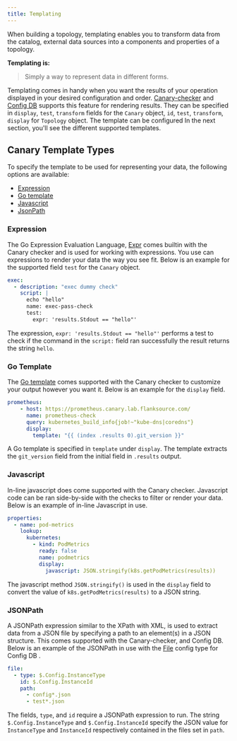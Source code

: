 ```yaml
---
title: Templating
---
```


When building a topology, templating enables you to transform data from the catalog, external data sources into a components and properties of a topology.

**Templating is:**
> Simply a way to represent data in different forms.

Templating comes in handy when you want the results of your operation displayed in your desired configuration and order. [Canary-checker](/guide/canary-checker/overview) and [Config DB](/guide/config-db/getting-started) supports this feature for rendering results. They can be specified in `display`, `test`, `transform` fields for the `Canary` object, `id`, `test`, `transform`, `display` for `Topology` object. The template can be configured In the next section, you'll see the different supported templates.

## Canary Template Types

To specify the template to be used for representing your data, the following options are available:

- [Expression](#expression)
- [Go template](#go-template)
- [Javascript](#javascript)
- [JsonPath](#jsonpath)

### Expression

The Go Expression Evaluation Language, [Expr](https://github.com/antonmedv/expr/) comes builtin with the Canary checker and is used for working with expressions. You use can expressions to render your data the way you see fit.
Below is an example for the supported field `test` for the `Canary` object.

```yaml
exec:
  - description: "exec dummy check"
    script: |
      echo "hello"
      name: exec-pass-check
      test:
        expr: 'results.Stdout == "hello"'
```

The expression, `expr: 'results.Stdout == "hello"'` performs a test to check if the command in the `script:` field ran successfully the result returns the string `hello`.

### Go Template

The [Go template](https://pkg.go.dev/text/template) comes supported with the Canary checker to customize your output however you want it.
Below is an example for the `display` field.

```yaml
prometheus:
    - host: https://prometheus.canary.lab.flanksource.com/
      name: prometheus-check
      query: kubernetes_build_info{job!~"kube-dns|coredns"}
      display:
        template: "{{ (index .results 0).git_version }}"
```

A Go template is specified in `template` under `display`. The template extracts the `git_version` field from the initial field in `.results` output.

### Javascript

In-line javascript does come supported with the Canary checker. Javascript code can be ran side-by-side with the checks to filter or render your data.
Below is an example of in-line Javascript in use.

```yaml
properties:
  - name: pod-metrics
    lookup:
      kubernetes:
        - kind: PodMetrics
          ready: false
          name: podmetrics
          display:
            javascript: JSON.stringify(k8s.getPodMetrics(results))
```

The javascript method `JSON.stringify()` is used in the `display` field to convert the value of `k8s.getPodMetrics(results)` to a JSON string.

### JSONPath

A JSONPath expression similar to the XPath with XML, is used to extract data from a JSON file by specifying a path to an element(s) in a JSON structure. This comes supported with the Canary-checker, and Config DB.
Below is an example of the JSONPath in use with the [File](/reference/config-db/config-types/file/) config type for Config DB .

```yaml
file:
  - type: $.Config.InstanceType
    id: $.Config.InstanceId
    path:
      - config*.json
      - test*.json
```

The fields, `type`, and `id` require a JSONPath expression to run. The string `$.Config.InstanceType` and `$.Config.InstanceId` specify the JSON value for `InstanceType` and `InstanceId` respectively contained in the files set in `path`.
